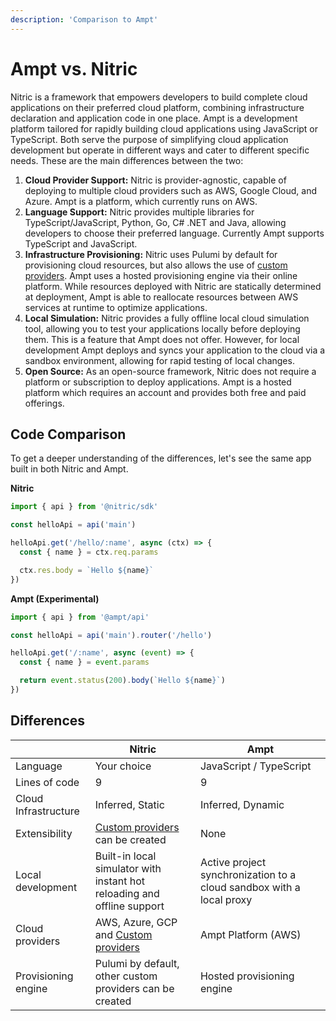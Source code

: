 ```yaml
---
description: 'Comparison to Ampt'
---
```


# Ampt vs. Nitric

Nitric is a framework that empowers developers to build complete cloud applications on their preferred cloud platform, combining infrastructure declaration and application code in one place. Ampt is a development platform tailored for rapidly building cloud applications using JavaScript or TypeScript. Both serve the purpose of simplifying cloud application development but operate in different ways and cater to different specific needs.
These are the main differences between the two:

1. **Cloud Provider Support:** Nitric is provider-agnostic, capable of deploying to multiple cloud providers such as AWS, Google Cloud, and Azure. Ampt is a platform, which currently runs on AWS.
2. **Language Support:** Nitric provides multiple libraries for TypeScript/JavaScript, Python, Go, C# .NET and Java, allowing developers to choose their preferred language. Currently Ampt supports TypeScript and JavaScript.
3. **Infrastructure Provisioning:** Nitric uses Pulumi by default for provisioning cloud resources, but also allows the use of [custom providers](/reference/providers/custom/building-custom-provider). Ampt uses a hosted provisioning engine via their online platform. While resources deployed with Nitric are statically determined at deployment, Ampt is able to reallocate resources between AWS services at runtime to optimize applications.
4. **Local Simulation:** Nitric provides a fully offline local cloud simulation tool, allowing you to test your applications locally before deploying them. This is a feature that Ampt does not offer. However, for local development Ampt deploys and syncs your application to the cloud via a sandbox environment, allowing for rapid testing of local changes.
5. **Open Source:** As an open-source framework, Nitric does not require a platform or subscription to deploy applications. Ampt is a hosted platform which requires an account and provides both free and paid offerings.

## Code Comparison

To get a deeper understanding of the differences, let's see the same app built in both Nitric and Ampt.

<Row>

<Col>

**Nitric**

```typescript title:hello.ts
import { api } from '@nitric/sdk'

const helloApi = api('main')

helloApi.get('/hello/:name', async (ctx) => {
  const { name } = ctx.req.params

  ctx.res.body = `Hello ${name}`
})
```

</Col>

<Col>

**Ampt (Experimental)**

```typescript title:hello.ts
import { api } from '@ampt/api'

const helloApi = api('main').router('/hello')

helloApi.get('/:name', async (event) => {
  const { name } = event.params

  return event.status(200).body(`Hello ${name}`)
})
```

</Col>

</Row>

## Differences

|                      | Nitric                                                                                       | Ampt                                                                 |
| -------------------- | -------------------------------------------------------------------------------------------- | -------------------------------------------------------------------- |
| Language             | Your choice                                                                                  | JavaScript / TypeScript                                              |
| Lines of code        | 9                                                                                            | 9                                                                    |
| Cloud Infrastructure | Inferred, Static                                                                             | Inferred, Dynamic                                                    |
| Extensibility        | [Custom providers](/reference/providers/custom/building-custom-provider) can be created      | None                                                                 |
| Local development    | Built-in local simulator with instant hot reloading and offline support                      | Active project synchronization to a cloud sandbox with a local proxy |
| Cloud providers      | AWS, Azure, GCP and [Custom providers](/reference/providers/custom/building-custom-provider) | Ampt Platform (AWS)                                                  |
| Provisioning engine  | Pulumi by default, other custom providers can be created                                     | Hosted provisioning engine                                           |
